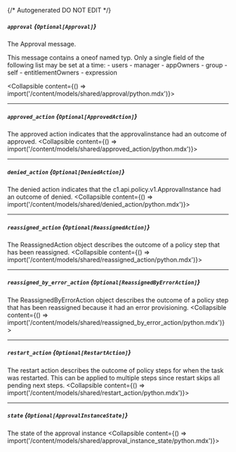 {/* Autogenerated DO NOT EDIT  */}

##### `approval` *{`Optional[Approval]`}*
The Approval message.

This message contains a oneof named typ. Only a single field of the following list may be set at a time:
  \- users
  \- manager
  \- appOwners
  \- group
  \- self
  \- entitlementOwners
  \- expression

<Collapsible content={() => import('/content/models/shared/approval/python.mdx')}>
</Collapsible>

---
##### `approved_action` *{`Optional[ApprovedAction]`}*
The approved action indicates that the approvalinstance had an outcome of approved.
<Collapsible content={() => import('/content/models/shared/approved_action/python.mdx')}>
</Collapsible>

---
##### `denied_action` *{`Optional[DeniedAction]`}*
The denied action indicates that the c1.api.policy.v1.ApprovalInstance had an outcome of denied.
<Collapsible content={() => import('/content/models/shared/denied_action/python.mdx')}>
</Collapsible>

---
##### `reassigned_action` *{`Optional[ReassignedAction]`}*
The ReassignedAction object describes the outcome of a policy step that has been reassigned.
<Collapsible content={() => import('/content/models/shared/reassigned_action/python.mdx')}>
</Collapsible>

---
##### `reassigned_by_error_action` *{`Optional[ReassignedByErrorAction]`}*
The ReassignedByErrorAction object describes the outcome of a policy step that has been reassigned because it had an error provisioning.
<Collapsible content={() => import('/content/models/shared/reassigned_by_error_action/python.mdx')}>
</Collapsible>

---
##### `restart_action` *{`Optional[RestartAction]`}*
The restart action describes the outcome of policy steps for when the task was restarted. This can be applied to multiple steps since restart skips all pending next steps.
<Collapsible content={() => import('/content/models/shared/restart_action/python.mdx')}>
</Collapsible>

---
##### `state` *{`Optional[ApprovalInstanceState]`}*
The state of the approval instance
<Collapsible content={() => import('/content/models/shared/approval_instance_state/python.mdx')}>
</Collapsible>

